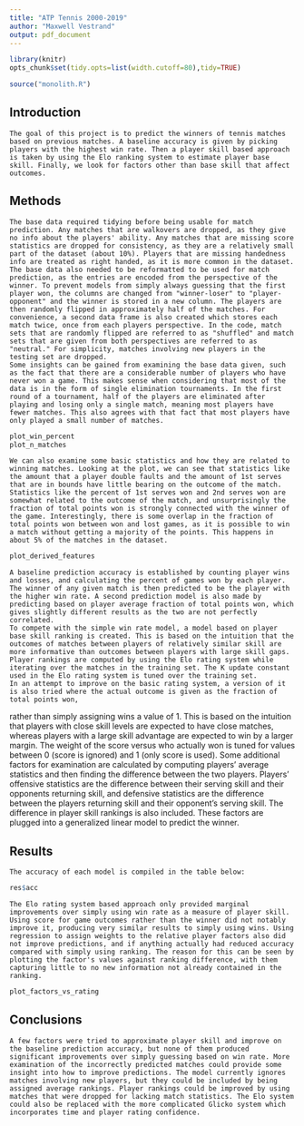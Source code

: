 ```yaml
---
title: "ATP Tennis 2000-2019"
author: "Maxwell Vestrand"
output: pdf_document
---
```


```r
library(knitr)
opts_chunk$set(tidy.opts=list(width.cutoff=80),tidy=TRUE)

source("monolith.R")
```


## Introduction
	The goal of this project is to predict the winners of tennis matches based on previous matches. A baseline accuracy is given by picking players with the highest win rate. Then a player skill based approach is taken by using the Elo ranking system to estimate player base skill. Finally, we look for factors other than base skill that affect outcomes.
	
## Methods
	The base data required tidying before being usable for match prediction. Any matches that are walkovers are dropped, as they give no info about the players' ability. Any matches that are missing score statistics are dropped for consistency, as they are a relatively small part of the dataset (about 10%). Players that are missing handedness info are treated as right handed, as it is more common in the dataset.
	The base data also needed to be reformatted to be used for match prediction, as the entries are encoded from the perspective of the winner. To prevent models from simply always guessing that the first player won, the columns are changed from "winner-loser" to "player-opponent" and the winner is stored in a new column. The players are then randomly flipped in approximately half of the matches. For convenience, a second data frame is also created which stores each match twice, once from each players perspective. In the code, match sets that are randomly flipped are referred to as "shuffled" and match sets that are given from both perspectives are referred to as "neutral." For simplicity, matches involving new players in the testing set are dropped.
	Some insights can be gained from examining the base data given, such as the fact that there are a considerable number of players who have never won a game. This makes sense when considering that most of the data is in the form of single elimination tournaments. In the first round of a tournament, half of the players are eliminated after playing and losing only a single match, meaning most players have fewer matches. This also agrees with that fact that most players have only played a small number of matches.
```r
plot_win_percent
plot_n_matches
```
	We can also examine some basic statistics and how they are related to winning matches. Looking at the plot, we can see that statistics like the amount that a player double faults and the amount of 1st serves that are in bounds have little bearing on the outcome of the match. Statistics like the percent of 1st serves won and 2nd serves won are somewhat related to the outcome of the match, and unsurprisingly the fraction of total points won is strongly connected with the winner of the game. Interestingly, there is some overlap in the fraction of total points won between won and lost games, as it is possible to win a match without getting a majority of the points. This happens in about 5% of the matches in the dataset.
```r
plot_derived_features
```
	A baseline prediction accuracy is established by counting player wins and losses, and calculating the percent of games won by each player. The winner of any given match is then predicted to be the player with the higher win rate. A second prediction model is also made by predicting based on player average fraction of total points won, which gives slightly different results as the two are not perfectly correlated.
	To compete with the simple win rate model, a model based on player base skill ranking is created. This is based on the intuition that the outcomes of matches between players of relatively similar skill are more informative than outcomes between players with large skill gaps. Player rankings are computed by using the Elo rating system while iterating over the matches in the training set. The K update constant used in the Elo rating system is tuned over the training set.
	In an attempt to improve on the basic rating system, a version of it is also tried where the actual outcome is given as the fraction of total points won,
rather than simply assigning wins a value of 1. This is based on the intuition that players with close skill levels are expected to have close matches, whereas players with a large skill advantage are expected to win by a larger margin. The weight of the score versus who actually won is tuned for values between 0 (score is ignored) and 1 (only score is used).
	Some additional factors for examination are calculated by computing players' average statistics and then finding the difference between the two players. Players' offensive statistics are the difference between their serving skill and their opponents returning skill, and defensive statistics are the difference between the players returning skill and their opponent's serving skill. The difference in player skill rankings is also included. These factors are plugged into a generalized linear model to predict the winner.

## Results
	The accuracy of each model is compiled in the table below:
```r
res$acc
```
	The Elo rating system based approach only provided marginal improvements over simply using win rate as a measure of player skill. Using score for game outcomes rather than the winner did not notably improve it, producing very similar results to simply using wins. Using regression to assign weights to the relative player factors also did not improve predictions, and if anything actually had reduced accuracy compared with simply using ranking. The reason for this can be seen by plotting the factor's values against ranking difference, with them capturing little to no new information not already contained in the ranking.
```r
plot_factors_vs_rating
```

## Conclusions
	A few factors were tried to approximate player skill and improve on the baseline prediction accuracy, but none of them produced significant improvements over simply guessing based on win rate. More examination of the incorrectly predicted matches could provide some insight into how to improve predictions. The model currently ignores matches involving new players, but they could be included by being assigned average rankings. Player rankings could be improved by using matches that were dropped for lacking match statistics. The Elo system could also be replaced with the more complicated Glicko system which incorporates time and player rating confidence.